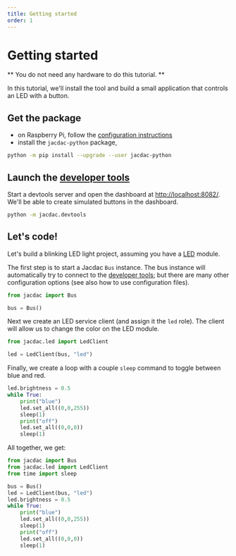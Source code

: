 ```yaml
---
title: Getting started
order: 1
---
```


# Getting started

** You do not need any hardware to do this tutorial. **

In this tutorial, we'll install the tool and build a small
application that controls an LED with a button.

## Get the package

-   on Raspberry Pi, follow the [configuration instructions](/clients/python/raspberry-pi)
-   install the `jacdac-python` package,

```bash copy
python -m pip install --upgrade --user jacdac-python
```

## Launch the [developer tools](/clients/python/devtools/)

Start a devtools server and open the dashboard at [http://localhost:8082/](http://localhost:8082/).
We'll be able to create simulated buttons in the dashboard.

```bash copy
python -m jacdac.devtools
```

## Let's code!

Let's build a blinking LED light project, assuming you have a [LED](/services/led) module.

The first step is to start a Jacdac `Bus` instance. The bus instance will automatically try to connect to the [developer tools](/clients/python/devtools);
but there are many other configuration options (see also how to use configuration files).

```python
from jacdac import Bus

bus = Bus()
```

Next we create an LED service client (and assign it the `led` role).
The client will allow us to change the color on the LED module.

```python
from jacdac.led import LedClient

led = LedClient(bus, "led")
```

Finally, we create a loop with a couple `sleep` command to
toggle between blue and red.

```python
led.brightness = 0.5
while True:
    print("blue")
    led.set_all((0,0,255))
    sleep(1)
    print("off")
    led.set_all((0,0,0))
    sleep(1)
```

All together, we get:

```python filename=blinky.py copy
from jacdac import Bus
from jacdac.led import LedClient
from time import sleep

bus = Bus()
led = LedClient(bus, "led")
led.brightness = 0.5
while True:
    print("blue")
    led.set_all((0,0,255))
    sleep(1)
    print("off")
    led.set_all((0,0,0))
    sleep(1)
```
